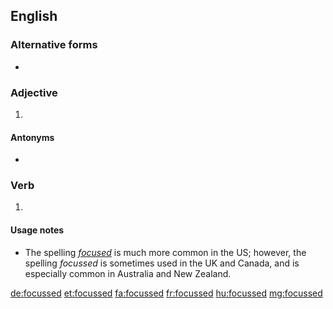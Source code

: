 ==English==

===Alternative forms===
* {{l|en|focused}}

===Adjective===
{{en-adj}}

# {{label|en|British}} {{alternative spelling of|focused|lang=en}}

====Antonyms====
* {{l|en|unfocussed}}

===Verb===
{{head|en|verb form}}

# {{label|en|British}} {{en-past of|focus}}

====Usage notes====
* The spelling ''[[focused]]'' is much more common in the US; however, the spelling ''focussed'' is sometimes used in the UK and Canada, and is especially common in Australia and New Zealand.

[[de:focussed]]
[[et:focussed]]
[[fa:focussed]]
[[fr:focussed]]
[[hu:focussed]]
[[mg:focussed]]